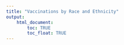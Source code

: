 ```yaml
---
title: "Vaccinations by Race and Ethnicity"
output: 
    html_document:
        toc: TRUE
        toc_float: TRUE
---
```

